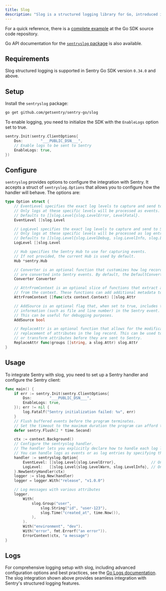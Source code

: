 ```yaml
---
title: Slog
description: "Slog is a structured logging library for Go, introduced in Go 1.21. This guide demonstrates how to integrate slog with Sentry to capture and send logs to Sentry."
---
```


For a quick reference, there is a [complete example](https://github.com/getsentry/sentry-go/tree/master/_examples/slog) at the Go SDK source code repository.

Go API documentation for the [`sentryslog` package](https://pkg.go.dev/github.com/getsentry/sentry-go/slog) is also available.

## Requirements

Slog structured logging is supported in Sentry Go SDK version `0.34.0` and above.

## Setup

Install the `sentryslog` package:
```bash
go get github.com/getsentry/sentry-go/slog
```

To enable logging, you need to initialize the SDK with the `EnableLogs` option set to true.

```go
sentry.Init(sentry.ClientOptions{
    Dsn:        "___PUBLIC_DSN___",
	// Enable logs to be sent to Sentry
    EnableLogs: true,
})
```

## Configure

`sentryslog` provides options to configure the integration with Sentry. It accepts a struct of `sentryslog.Options` that allows you to configure how the handler will behave. The options are:

```go
type Option struct {
	// EventLevel specifies the exact log levels to capture and send to Sentry as Events.
	// Only logs at these specific levels will be processed as events.
	// Defaults to []slog.Level{slog.LevelError, LevelFatal}.
	EventLevel []slog.Level

	// LogLevel specifies the exact log levels to capture and send to Sentry as Log entries.
	// Only logs at these specific levels will be processed as log entries.
	// Defaults to []slog.Level{slog.LevelDebug, slog.LevelInfo, slog.LevelWarn, slog.LevelError, LevelFatal}.
	LogLevel []slog.Level

	// Hub specifies the Sentry Hub to use for capturing events.
	// If not provided, the current Hub is used by default.
	Hub *sentry.Hub

	// Converter is an optional function that customizes how log records
	// are converted into Sentry events. By default, the DefaultConverter is used.
	Converter Converter

	// AttrFromContext is an optional slice of functions that extract attributes
	// from the context. These functions can add additional metadata to the log entry.
	AttrFromContext []func(ctx context.Context) []slog.Attr

	// AddSource is an optional flag that, when set to true, includes the source
	// information (such as file and line number) in the Sentry event.
	// This can be useful for debugging purposes.
	AddSource bool

	// ReplaceAttr is an optional function that allows for the modification or
	// replacement of attributes in the log record. This can be used to filter
	// or transform attributes before they are sent to Sentry.
	ReplaceAttr func(groups []string, a slog.Attr) slog.Attr
}
```

## Usage

To integrate Sentry with slog, you need to set up a Sentry handler and configure the Sentry client:

```go
func main() {
	if err := sentry.Init(sentry.ClientOptions{
		Dsn:        "___PUBLIC_DSN___",
		EnableLogs: true,
	}); err != nil {
		log.Fatalf("Sentry initialization failed: %v", err)
	}
	// Flush buffered events before the program terminates.
	// Set the timeout to the maximum duration the program can afford to wait.
	defer sentry.Flush(2 * time.Second)

	ctx := context.Background()
	// Configure the sentryslog handler.
	// The handler lets you explicitly declare how to handle each log level.
	// You can handle logs as events or as log entries by specifying the `EventLevel` and `LogLevel` slices.
	handler := sentryslog.Option{
		EventLevel: []slog.Level{slog.LevelError},                // Only LevelError entries will be sent as events
		LogLevel:   []slog.Level{slog.LevelWarn, slog.LevelInfo}, // Only LevelWarn and LevelInfo entries will be sent as logs
	}.NewSentryHandler(ctx)
	logger := slog.New(handler)
	logger = logger.With("release", "v1.0.0")

	// Log messages with various attributes
	logger.
		With(
			slog.Group("user",
				slog.String("id", "user-123"),
				slog.Time("created_at", time.Now()),
			),
		).
		With("environment", "dev").
		With("error", fmt.Errorf("an error")).
		ErrorContext(ctx, "a message")
}
```

<Include name="logs/go-ctx-usage-alert.mdx"/>

## Logs

For comprehensive logging setup with slog, including advanced configuration options and best practices, see the [Go Logs documentation](/platforms/go/logs/). The slog integration shown above provides seamless integration with Sentry's structured logging features.
